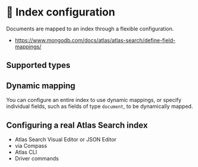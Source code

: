 # 📘 Index configuration

Documents are mapped to an index through a flexible configuration. 

* https://www.mongodb.com/docs/atlas/atlas-search/define-field-mappings/

## Supported types

## Dynamic mapping

You can configure an entire index to use dynamic mappings, or specify individual fields,
such as fields of type `document`, to be dynamically mapped.

## Configuring a real Atlas Search index

  * Atlas Search Visual Editor or JSON Editor
  * via Compass
  * Atlas CLI
  * Driver commands
  